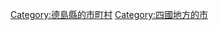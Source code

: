 {{Commonscat|Anan, Tokushima}}
{{Catmore}}

{{DEFAULTSORT:Anan-shi}}
[[Category:德島縣的市町村|Category:德島縣的市町村]]
[[Category:四國地方的市|Category:四國地方的市]]